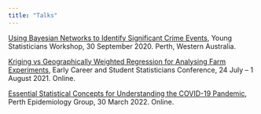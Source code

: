 ```yaml
---
title: "Talks"
---
```


[Using Bayesian Networks to Identify Significant Crime Events](/pdf/YSW2020.pdf), Young Statisticians Workshop, 30 September 2020. Perth, Western Australia.

[Kriging vs Geographically Weighted Regression for Analysing Farm Experiments](/pdf/ECSSC2021.pdf), Early Career and Student Statisticians Conference, 24 July -- 1 August 2021. Online.

[Essential Statistical Concepts for Understanding the COVID-19 Pandemic](/pdf/PEG_20220330.pdf), Perth Epidemiology Group, 30 March 2022. Online.